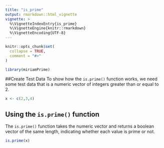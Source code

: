 ```yaml
---
title: "is_prime"
output: rmarkdown::html_vignette
vignette: >
  %\VignetteIndexEntry{is_prime}
  %\VignetteEngine{knitr::rmarkdown}
  %\VignetteEncoding{UTF-8}
---
```


```r
knitr::opts_chunk$set(
  collapse = TRUE,
  comment = "#>"
)
```

```r
library(miriamPrime)
```

##Create Test Data
To show how the `is.prime()` function works, we need some test data that is a numeric vector of integers greater than or equal to 2.

```r
x <- c(2,3,4)
```

## Using the `is.prime()` function
The `is.prime()` function takes the numeric vector and returns a boolean vector of the same length, indicating whether each value is prime or not.

```r
is.prime(x)
```



